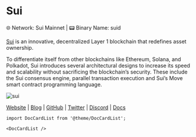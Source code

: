 # Sui


🌐 Network: Sui Mainnet | 📟 Binary Name: suid 

[Sui](https://sui.io/) is an innovative, decentralized Layer 1 blockchain that redefines asset ownership.

To differentiate itself from other blockchains like Ethereum, Solana, and Polkadot, Sui introduces several architectural designs to increase its speed and scalability without sacrificing the blockchain’s security. These include the Sui consensus engine, parallel transaction execution and Sui’s Move smart contract programming language.

![sui](./img/sui.png)

[Website](https://sui.io/) | [Blog](https://blog.sui.io/) | [GitHub](https://github.com/MystenLabs) | [Twitter](https://twitter.com/SuiNetwork) | [Discord](https://discord.gg/sui) | [Docs](https://docs.sui.io/)

```mdx-code-block
import DocCardList from '@theme/DocCardList';

<DocCardList />
```
